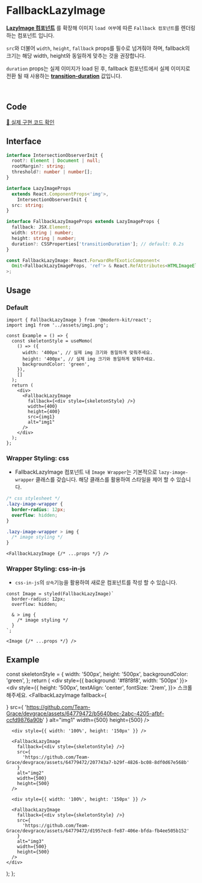 
# FallbackLazyImage

**[LazyImage 컴포넌트](https://modern-agile-team.github.io/modern-kit/docs/react/components/LazyImage)** 를 확장해 이미지 `load 여부`에 따른 `Fallback 컴포넌트`를 렌더링 하는 컴포넌트 입니다.

`src`와 더불어 `width`, `height`, `fallback` props를 필수로 넘겨줘야 하며, fallback의 크기는 해당 width, height와 동일하게 맞추는 것을 권장합니다.

`duration` props는 실제 이미지가 load 된 후, fallback 컴포넌트에서 실제 이미지로 전환 될 때 사용하는 **[transition-duration](https://developer.mozilla.org/en-US/docs/Web/CSS/transition-duration)** 값입니다. 

<br />

## Code
[🔗 실제 구현 코드 확인](https://github.com/modern-agile-team/modern-kit/blob/main/packages/react/src/components/FallbackLazyImage/index.tsx)

## Interface
```ts title="typescript"
interface IntersectionObserverInit {
  root?: Element | Document | null;
  rootMargin?: string;
  threshold?: number | number[];
}

interface LazyImageProps
  extends React.ComponentProps<'img'>,
    IntersectionObserverInit {
  src: string;
}
```
```ts title="typescript"
interface FallbackLazyImageProps extends LazyImageProps {
  fallback: JSX.Element;
  width: string | number;
  height: string | number;
  duration?: CSSProperties['transitionDuration']; // default: 0.2s
}

const FallbackLazyImage: React.ForwardRefExoticComponent<
  Omit<FallbackLazyImageProps, 'ref'> & React.RefAttributes<HTMLImageElement>
>;
```

## Usage
### Default
```tsx title="typescript"
import { FallbackLazyImage } from '@modern-kit/react';
import img1 from '../assets/img1.png';

const Example = () => {
  const skeletonStyle = useMemo(
    () => ({
      width: '400px', // 실제 img 크기와 동일하게 맞춰주세요.
      height: '400px', // 실제 img 크기와 동일하게 맞춰주세요.
      backgroundColor: 'green',
    }),
    []
  );
  return (
    <div>
      <FallbackLazyImage
        fallback={<div style={skeletonStyle} />}
        width={400}
        height={400}
        src={img1}
        alt="img1"
      />
    </div>
  );
};
```

### Wrapper Styling: css
- FallbackLazyImage 컴포넌트 내 `Image Wrapper`는 기본적으로 `lazy-image-wrapper` 클래스를 갖습니다. 해당 클래스를 활용하여 스타일을 제어 할 수 있습니다.
```css
/* css stylesheet */
.lazy-image-wrapper {
  border-radius: 12px;
  overflow: hidden;
}

.lazy-image-wrapper > img {
  /* image styling */
}
```
```tsx
<FallbackLazyImage {/* ...props */} />
```

### Wrapper Styling: css-in-js
- `css-in-js`의 `상속`기능을 활용하여 새로운 컴포넌트를 작성 할 수 있습니다.
```tsx
const Image = styled(FallbackLazyImage)`
  border-radius: 12px;
  overflow: hidden;

  & > img {
    /* image styling */
  }
`;
```
```tsx
<Image {/* ...props */} />
```

## Example

  const skeletonStyle = {
    width: '500px',
    height: '500px',
    backgroundColor: 'green',
  };
  return (
    <div style={{ background: '#f8f8f8', width: '500px' }}>
      <div
        style={{
          height: '500px',
          textAlign: 'center',
          fontSize: '2rem',
        }}>
        스크롤 해주세요.
      </div>
      <FallbackLazyImage
        fallback={<div style={skeletonStyle} />}
        src={
          'https://github.com/Team-Grace/devgrace/assets/64779472/b5640bec-2abc-4205-afbf-ccfd9876a90b'
        }
        alt="img1"
        width={500}
        height={500}
      />

      <div style={{ width: '100%', height: '150px' }} />

      <FallbackLazyImage
        fallback={<div style={skeletonStyle} />}
        src={
          'https://github.com/Team-Grace/devgrace/assets/64779472/207743a7-b29f-4826-bc08-8df0d67e568b'
        }
        alt="img2"
        width={500}
        height={500}
      />

      <div style={{ width: '100%', height: '150px' }} />

      <FallbackLazyImage
        fallback={<div style={skeletonStyle} />}
        src={
          'https://github.com/Team-Grace/devgrace/assets/64779472/d1957ec8-fe87-406e-bfda-fb4ee505b152'
        }
        alt="img3"
        width={500}
        height={500}
      />
    </div>
  );
};

<Example />